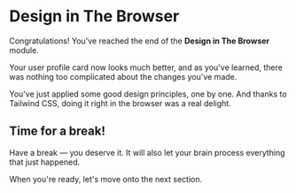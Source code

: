 # Design in The Browser

Congratulations! You've reached the end of the **Design in The Browser** module.

Your user profile card now looks much better, and as you've learned, there was nothing too complicated about the changes you've made.

You've just applied some good design principles, one by one. And thanks to Tailwind CSS, doing it right in the browser was a real delight.

## Time for a break!

Have a break — you deserve it. It will also let your brain process everything that just happened.

When you're ready, let's move onto the next section.
